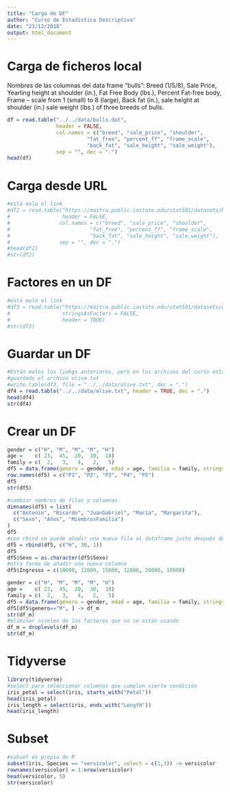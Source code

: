 ```yaml
---
title: "Carga de DF"
author: "Curso de Estadística Descriptiva"
date: "23/12/2018"
output: html_document
---
```


# Carga de ficheros local

Nombres de las columnas del data frame "bulls":
Breed (1/5/8), 
Sale Price, 
Yearling height at shoulder (in.), 
Fat Free Body (lbs.), 
Percent Fat-free body, 
Frame -- scale from 1 (small) to 8 (large), 
Back fat (in.), 
sale height at shoulder (in.) 
sale weight (lbs.) of three breeds of bulls.

```r
df = read.table("../../data/bulls.dat",
                header = FALSE, 
                col.names = c("breed", "sale_price", "shoulder",
                          "fat_free", "percent_ff", "frame_scale",
                          "back_fat", "sale_height", "sale_weight"),
                sep = "", dec = ".")
head(df)
```


# Carga desde URL

```r
#está malo el link
#df2 = read.table("https://maitra.public.iastate.edu/stat501/datasets/bulls.dat",
#                 header = FALSE, 
#                col.names = c("breed", "sale_price", "shoulder",
#                          "fat_free", "percent_ff", "frame_scale",
#                          "back_fat", "sale_height", "sale_weight"),
#                sep = "", dec = ".")
#head(df2)
#str(df2)
```


# Factores en un DF

```r
#está malo el link
#df3 = read.table("https://maitra.public.iastate.edu/stat501/datasets/olive.dat",
#                 stringsAsFactors = FALSE,
#                 header = TRUE)
#str(df3)

```

# Guardar un DF

```r
#Están malos los linkgs anteriores, pero en los archivos del curso estaba 
#guardado el archivo olive.txt
#write.table(df3, file = "../../data/olive.txt", dec = ".")
df4 = read.table("../../data/olive.txt", header = TRUE, dec = ".")
head(df4)
str(df4)
```


# Crear un DF

```r
gender = c("H", "M", "M", "M", "H")
age =    c( 23,  45,  20,  30,  18)
family = c(  2,   3,   4,   2,   5)
df5 = data.frame(genero = gender, edad = age, familia = family, stringsAsFactors = TRUE)
row.names(df5) = c("P1", "P2", "P3", "P4", "P5")
df5
str(df5)

#cambiar nombres de filas y columnas
dimnames(df5) = list(
  c("Antonio", "Ricardo", "JuanGabriel", "María", "Margarita"),
  c("Sexo", "Años", "MiembrosFamilia")
)
df5
#con rbind se puede añadir una nueva fila al dataframe justo después de la última fila (tambien se puede utilizar cbind para añadir una nueva columna)
df5 = rbind(df5, c("H", 30, 1))
df5
df5$Sexo = as.character(df5$Sexo)
#otra forma de añadir una nueva columna
df5$Ingresos = c(10000, 12000, 15000, 12000, 20000, 10000)
```


```r
gender = c("H", "M", "M", "M", "H")
age =    c( 23,  45,  20,  30,  18)
family = c(  2,   3,   4,   2,   5)
df5 = data.frame(genero = gender, edad = age, familia = family, stringsAsFactors = TRUE)
df5[df5$genero=="M", ] -> df_m
str(df_m)
#eliminar niveles de los factores que no se están usando
df_m = droplevels(df_m)
str(df_m)
```

# Tidyverse
```r
library(tidyverse)
#select para seleccionar columnas que cumplen cierta condición
iris_petal = select(iris, starts_with("Petal"))
head(iris_petal)
iris_length = select(iris, ends_with("Length"))
head(iris_length)
```

# Subset
```r
#subset es propia de R
subset(iris, Species == "versicolor", select = c(1,3)) -> versicolor
rownames(versicolor) = 1:nrow(versicolor)
head(versicolor, 5)
str(versicolor)
```

